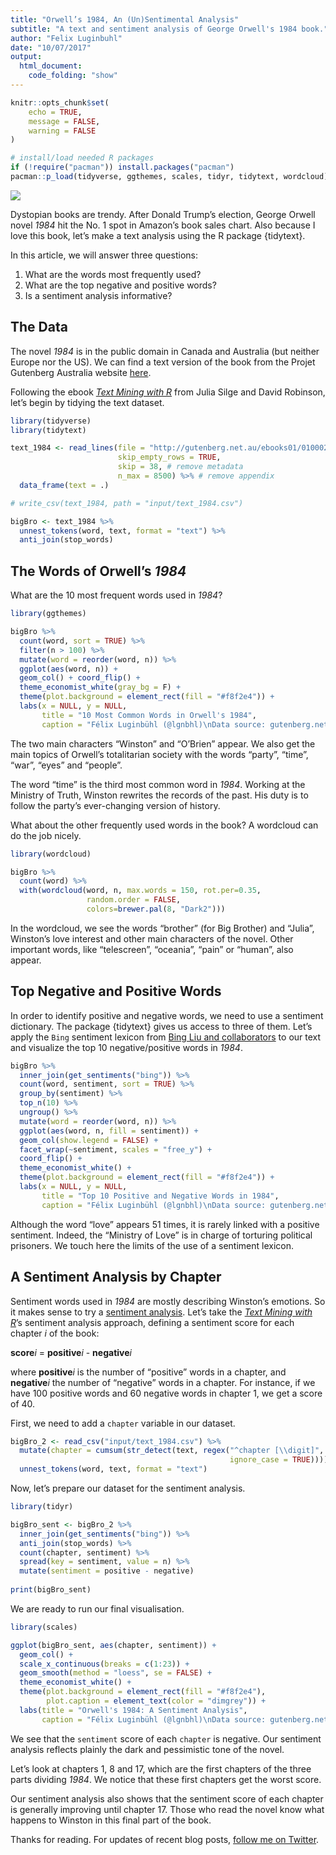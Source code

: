 ```yaml
---
title: "Orwell’s 1984, An (Un)Sentimental Analysis"
subtitle: "A text and sentiment analysis of George Orwell's 1984 book."
author: "Felix Luginbuhl"
date: "10/07/2017"
output: 
  html_document:
    code_folding: "show"
---
```


```r
knitr::opts_chunk$set(
	echo = TRUE,
	message = FALSE,
	warning = FALSE
)

# install/load needed R packages
if (!require("pacman")) install.packages("pacman")
pacman::p_load(tidyverse, ggthemes, scales, tidyr, tidytext, wordcloud)
```

![](https://raw.githubusercontent.com/lgnbhl/lgnbhl.github.io/master/images/image_BigBrother.jpg)

Dystopian books are trendy. After Donald Trump's election, George Orwell novel *1984* hit the No. 1 spot in Amazon’s book sales chart. Also because I love this book, let's make a text analysis using the R package {tidytext}.

In this article, we will answer three questions:

1.  What are the words most frequently used?
2.  What are the top negative and positive words?
3.  Is a sentiment analysis informative?

## The Data

The novel *1984* is in the public domain in Canada and Australia (but neither Europe nor the US). We can find a text version of the book from the Projet Gutenberg Australia website [here](http://gutenberg.net.au/ebooks01/0100021.txt).

Following the ebook [*Text Mining with R*](http://tidytextmining.com/) from Julia Silge and David Robinson, let's begin by tidying the text dataset.

```r
library(tidyverse)
library(tidytext)

text_1984 <- read_lines(file = "http://gutenberg.net.au/ebooks01/0100021.txt", 
                        skip_empty_rows = TRUE, 
                        skip = 38, # remove metadata
                        n_max = 8500) %>% # remove appendix
  data_frame(text = .)

# write_csv(text_1984, path = "input/text_1984.csv")

bigBro <- text_1984 %>%
  unnest_tokens(word, text, format = "text") %>%
  anti_join(stop_words)
```

## The Words of Orwell's *1984*

What are the 10 most frequent words used in *1984*?

```r
library(ggthemes)

bigBro %>% 
  count(word, sort = TRUE) %>% 
  filter(n > 100) %>% 
  mutate(word = reorder(word, n)) %>%
  ggplot(aes(word, n)) + 
  geom_col() + coord_flip() +
  theme_economist_white(gray_bg = F) +
  theme(plot.background = element_rect(fill = "#f8f2e4")) +
  labs(x = NULL, y = NULL,
       title = "10 Most Common Words in Orwell's 1984",
       caption = "Félix Luginbühl (@lgnbhl)\nData source: gutenberg.net.au")
```

The two main characters "Winston" and "O'Brien" appear. We also get the main topics of Orwell's totalitarian society with the words "party", "time", "war", "eyes" and "people".

The word "time" is the third most common word in *1984*. Working at the Ministry of Truth, Winston rewrites the records of the past. His duty is to follow the party's ever-changing version of history.

What about the other frequently used words in the book? A wordcloud can do the job nicely.

```r
library(wordcloud)

bigBro %>%
  count(word) %>%
  with(wordcloud(word, n, max.words = 150, rot.per=0.35, 
                 random.order = FALSE, 
                 colors=brewer.pal(8, "Dark2")))
```

In the wordcloud, we see the words "brother" (for Big Brother) and "Julia", Winston's love interest and other main characters of the novel. Other important words, like "telescreen", "oceania", "pain" or "human", also appear.

## Top Negative and Positive Words

In order to identify positive and negative words, we need to use a sentiment dictionary. The package {tidytext} gives us access to three of them. Let's apply the ```Bing``` sentiment lexicon from [Bing Liu and collaborators](https://www.cs.uic.edu/~liub/FBS/sentiment-analysis.html) to our text and visualize the top 10 negative/positive words in *1984*.

```r
bigBro %>%
  inner_join(get_sentiments("bing")) %>%
  count(word, sentiment, sort = TRUE) %>%
  group_by(sentiment) %>%
  top_n(10) %>%
  ungroup() %>%
  mutate(word = reorder(word, n)) %>%
  ggplot(aes(word, n, fill = sentiment)) +
  geom_col(show.legend = FALSE) +
  facet_wrap(~sentiment, scales = "free_y") +
  coord_flip() +
  theme_economist_white() +
  theme(plot.background = element_rect(fill = "#f8f2e4")) +
  labs(x = NULL, y = NULL,
       title = "Top 10 Positive and Negative Words in 1984",
       caption = "Félix Luginbühl (@lgnbhl)\nData source: gutenberg.net.au")
```

Although the word "love" appears 51 times, it is rarely linked with a positive sentiment. Indeed, the "Ministry of Love" is in charge of torturing political prisoners. We touch here the limits of the use of a sentiment lexicon.

## A Sentiment Analysis by Chapter

Sentiment words used in *1984* are mostly describing Winston's emotions. So it makes sense to try a [sentiment analysis](https://en.wikipedia.org/wiki/Sentiment_analysis). Let's take the [*Text Mining with R*](http://tidytextmining.com/sentiment.html)'s sentiment analysis approach, defining a sentiment score for each chapter *i* of the book:

**score***i* = **positive***i* - **negative***i*

where **positive***i* is the number of “positive” words in a chapter, and **negative***i* the number of “negative” words in a chapter. For instance, if we have 100 positive words and 60 negative words in chapter 1, we get a score of 40.

First, we need to add a ```chapter``` variable in our dataset.

```r
bigBro_2 <- read_csv("input/text_1984.csv") %>%
  mutate(chapter = cumsum(str_detect(text, regex("^chapter [\\digit]", 
                                                 ignore_case = TRUE)))) %>%
  unnest_tokens(word, text, format = "text")
```

Now, let's prepare our dataset for the sentiment analysis.

```r
library(tidyr)

bigBro_sent <- bigBro_2 %>%
  inner_join(get_sentiments("bing")) %>%
  anti_join(stop_words) %>%
  count(chapter, sentiment) %>%
  spread(key = sentiment, value = n) %>%
  mutate(sentiment = positive - negative)
  
print(bigBro_sent)
```

We are ready to run our final visualisation.

```r
library(scales)

ggplot(bigBro_sent, aes(chapter, sentiment)) +
  geom_col() +
  scale_x_continuous(breaks = c(1:23)) +
  geom_smooth(method = "loess", se = FALSE) +
  theme_economist_white() +
  theme(plot.background = element_rect(fill = "#f8f2e4"),
        plot.caption = element_text(color = "dimgrey")) +
  labs(title = "Orwell's 1984: A Sentiment Analysis",
       caption = "Félix Luginbühl (@lgnbhl)\nData source: gutenberg.net.au")
```

We see that the ```sentiment``` score of each ```chapter``` is negative. Our sentiment analysis reflects plainly the dark and pessimistic tone of the novel.

Let's look at chapters 1, 8 and 17, which are the first chapters of the three parts dividing *1984*. We notice that these first chapters get the worst score.

Our sentiment analysis also shows that the sentiment score of each chapter is generally improving until chapter 17. Those who read the novel know what happens to Winston in this final part of the book.

Thanks for reading. For updates of recent blog posts, [follow me on Twitter](https://twitter.com/lgnbhl).

